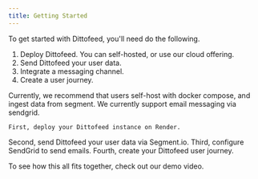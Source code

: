 ```yaml
---
title: Getting Started
---
```


To get started with Dittofeed, you'll need do the following.

1. Deploy Dittofeed. You can self-hosted, or use our cloud offering.
2. Send Dittofeed your user data.
3. Integrate a messaging channel.
3. Create a user journey.

Currently, we recommend that users self-host with docker compose, and ingest
data from segment. We currently support email messaging via sendgrid.

<CardGroup cols={2}>
  <Card
    title="Self-Host with Render"
    icon="rocket"
    color="#ea5a0c"
    href="/deployment/self-hosted/render"

>
    First, deploy your Dittofeed instance on Render.
  </Card>
  <Card title="Using Segment.io as an event Source" icon="pipe-section" color="#0285c7" href="/integrations/sources/segment">
    Second, send Dittofeed your user data via Segment.io.
  </Card>
  <Card title="Using SendGrid to send Emails" icon="envelope" color="#16a34a" href="/integrations/channels/sendgrid">
    Third, configure SendGrid to send emails.
  </Card>
  <Card title="Creating Journeys" icon="split" color="#dc2626" href="/guide/creating-journeys">
    Fourth, create your Dittofeed user journey.
  </Card>
</CardGroup>


To see how this all fits together, check out our demo video.

<Snippet file="git-workflows-demo.mdx" />